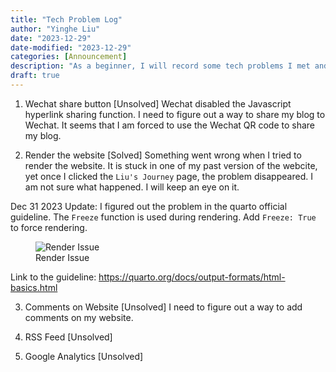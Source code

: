 ```yaml
---
title: "Tech Problem Log"
author: "Yinghe Liu"
date: "2023-12-29"
date-modified: "2023-12-29"
categories: [Announcement]
description: "As a beginner, I will record some tech problems I met and how I solved them."
draft: true
---
```

1. Wechat share button [Unsolved]
Wechat disabled the Javascript hyperlink sharing function. I need to figure out a way to share my blog to Wechat. It seems that I am forced to use the Wechat QR code to share my blog.

2. Render the website [Solved]
Something went wrong when I tried to render the website. It is stuck in one of my past version of the webcite, yet once I clicked the `Liu's Journey` page, the problem disappeared. I am not sure what happened. I will keep an eye on it.

Dec 31 2023 Update: I figured out the problem in the quarto official guideline. The `Freeze` function is used during rendering. Add `Freeze: True` to force rendering. 

![Render Issue](Render Issue.png)

Link to the guideline: <a href="https://quarto.org/docs/output-formats/html-basics.html">https://quarto.org/docs/output-formats/html-basics.html</a>

3. Comments on Website [Unsolved]
I need to figure out a way to add comments on my website. 

4. RSS Feed [Unsolved]

5. Google Analytics [Unsolved]